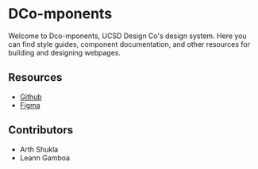 
<Meta title="Welcome" />

# DCo-mponents

Welcome to Dco-mponents, UCSD Design Co's design system. Here you can find style guides, component documentation, and other resources for building and designing webpages.

## Resources

- [Github](https://github.com/arth-shukla/dco-mponents)
- [Figma](https://example.com/)

## Contributors

- Arth Shukla
- Leann Gamboa
